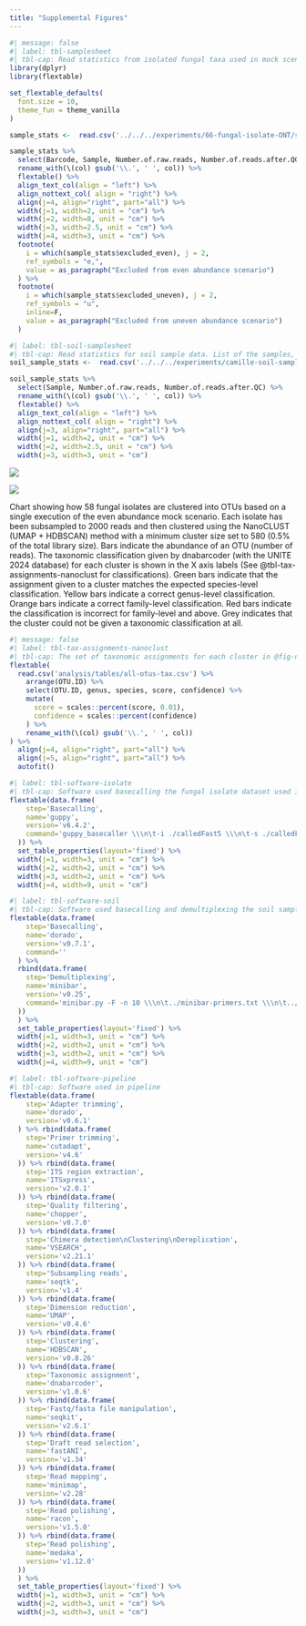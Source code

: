 ```yaml
---
title: "Supplemental Figures"
---
```



```r
#| message: false
#| label: tbl-samplesheet
#| tbl-cap: Read statistics from isolated fungal taxa used in mock scenarios. List of the taxa, sequencing barcode, number of raw reads (following basecalling) and number of reads after quality control (QC). Corrections to original based on the UNITE+INSD (v2024) taxonomy [@abarenkovFullUNITEINSDDataset2024] are shown in parenthesis.
library(dplyr)
library(flextable)

set_flextable_defaults(
  font.size = 10,
  theme_fun = theme_vanilla
)

sample_stats <-  read.csv('../../../experiments/66-fungal-isolate-ONT/sample-stats-fmt.csv')

sample_stats %>%
  select(Barcode, Sample, Number.of.raw.reads, Number.of.reads.after.QC) %>%
  rename_with(\(col) gsub('\\.', ' ', col)) %>%
  flextable() %>%
  align_text_col(align = "left") %>%
  align_nottext_col( align = "right") %>%
  align(j=4, align="right", part="all") %>%
  width(j=1, width=2, unit = "cm") %>%
  width(j=2, width=8, unit = "cm") %>%
  width(j=3, width=2.5, unit = "cm") %>%
  width(j=4, width=3, unit = "cm") %>%
  footnote(
    i = which(sample_stats$excluded_even), j = 2,
    ref_symbols = "e,",
    value = as_paragraph("Excluded from even abundance scenario")
  ) %>%
  footnote(
    i = which(sample_stats$excluded_uneven), j = 2,
    ref_symbols = "u",
    inline=F,
    value = as_paragraph("Excluded from uneven abundance scenario")
  )
```

```r
#| label: tbl-soil-samplesheet
#| tbl-cap: Read statistics for soil sample data. List of the samples, number of raw reads (following basecalling) and number of reads after quality control (QC).
soil_sample_stats <-  read.csv('../../../experiments/camille-soil-samples/soil-sample-stats-fmt.csv')

soil_sample_stats %>%
  select(Sample, Number.of.raw.reads, Number.of.reads.after.QC) %>%
  rename_with(\(col) gsub('\\.', ' ', col)) %>%
  flextable() %>%
  align_text_col(align = "left") %>%
  align_nottext_col( align = "right") %>%
  align(j=3, align="right", part="all") %>%
  width(j=1, width=2, unit = "cm") %>%
  width(j=2, width=2.5, unit = "cm") %>%
  width(j=3, width=3, unit = "cm")
```

:::{#fig-nanoclustSplitting2}
![](analysis/images/06-cluster-splitting-nanoclust-with-tax-1-30.png)

![](analysis/images/06-cluster-splitting-nanoclust-with-tax-31.png)

Chart showing how 58 fungal isolates are clustered into OTUs based on a single execution of the even abundance mock scenario.
Each isolate has been subsampled to 2000 reads and then clustered using the NanoCLUST (UMAP + HDBSCAN) method with a minimum cluster size set to 580 (0.5% of the total library size).
Bars indicate the abundance of an OTU (number of reads).
The taxonomic classification given by dnabarcoder (with the UNITE 2024 database) for each cluster is shown in the X axis labels (See @tbl-tax-assignments-nanoclust for classifications).
Green bars indicate that the assignment given to a cluster matches the expected species-level classification.
Yellow bars indicate a correct genus-level classification.
Orange bars indicate a correct family-level classification.
Red bars indicate the classification is incorrect for family-level and above.
Grey indicates that the cluster could not be given a taxonomic classification at all.
:::



```r
#| message: false
#| label: tbl-tax-assignments-nanoclust
#| tbl-cap: The set of taxonomic assignments for each cluster in @fig-nanoclustSplitting2. The most abundant sequence of each cluster was given a taxonomic assignment using dnabarcoder and the UNITE 2024 database. The OTU ID column refers clusters found in @fig-nanoclustSplitting2 (x-axis). The genus assignment, species assignment, BLAST score and confidence as reported by dnabarcoder are also shown.
flextable(
  read.csv('analysis/tables/all-otus-tax.csv') %>%
    arrange(OTU.ID) %>%
    select(OTU.ID, genus, species, score, confidence) %>%
    mutate(
      score = scales::percent(score, 0.01),
      confidence = scales::percent(confidence)
    ) %>%
    rename_with(\(col) gsub('\\.', ' ', col))
) %>%
  align(j=4, align="right", part="all") %>%
  align(j=5, align="right", part="all") %>%
  autofit()
```

```r
#| label: tbl-software-isolate
#| tbl-cap: Software used basecalling the fungal isolate dataset used in mock scenarios.
flextable(data.frame(
    step='Basecalling',
    name='guppy',
    version='v6.4.2',
    command='guppy_basecaller \\\n\t-i ./calledFast5 \\\n\t-s ./calledFastq \\\n\t-c dna_r10.4.1_e8.2_400bps_sup.cfg \\\n\t-r -x auto --disable_qscore_filtering \\\n\t--barcode_kits "SQK-NBD114-96"  \\\n\t--trim_adapters --compress_fastq'
  )) %>%
  set_table_properties(layout='fixed') %>%
  width(j=1, width=3, unit = "cm") %>%
  width(j=2, width=2, unit = "cm") %>%
  width(j=3, width=2, unit = "cm") %>%
  width(j=4, width=9, unit = "cm")
```

```r
#| label: tbl-software-soil
#| tbl-cap: Software used basecalling and demultiplexing the soil sample dataset
flextable(data.frame(
    step='Basecalling',
    name='dorado',
    version='v0.7.1',
    command=''
  ) %>%
  rbind(data.frame(
    step='Demultiplexing',
    name='minibar',
    version='v0.25',
    command='minibar.py -F -n 10 \\\n\t../minibar-primers.txt \\\n\t../raw/SoilSamples.fastq.gz'
  ))
  ) %>%
  set_table_properties(layout='fixed') %>%
  width(j=1, width=3, unit = "cm") %>%
  width(j=2, width=2, unit = "cm") %>%
  width(j=3, width=2, unit = "cm") %>%
  width(j=4, width=9, unit = "cm")
```

```r
#| label: tbl-software-pipeline
#| tbl-cap: Software used in pipeline
flextable(data.frame(
    step='Adapter trimming',
    name='dorado',
    version='v0.6.1'
  ) %>% rbind(data.frame(
    step='Primer trimming',
    name='cutadapt',
    version='v4.6'
  )) %>% rbind(data.frame(
    step='ITS region extraction',
    name='ITSxpress',
    version='v2.0.1'
  )) %>% rbind(data.frame(
    step='Quality filtering',
    name='chopper',
    version='v0.7.0'
  )) %>% rbind(data.frame(
    step='Chimera detection\nClustering\nDereplication',
    name='VSEARCH',
    version='v2.21.1'
  )) %>% rbind(data.frame(
    step='Subsampling reads',
    name='seqtk',
    version='v1.4'
  )) %>% rbind(data.frame(
    step='Dimension reduction',
    name='UMAP',
    version='v0.4.6'
  )) %>% rbind(data.frame(
    step='Clustering',
    name='HDBSCAN',
    version='v0.8.26'
  )) %>% rbind(data.frame(
    step='Taxonomic assignment',
    name='dnabarcoder',
    version='v1.0.6'
  )) %>% rbind(data.frame(
    step='Fastq/fasta file manipulation',
    name='seqkit',
    version='v2.6.1'
  )) %>% rbind(data.frame(
    step='Draft read selection',
    name='fastANI',
    version='v1.34'
  )) %>% rbind(data.frame(
    step='Read mapping',
    name='minimap',
    version='v2.28'
  )) %>% rbind(data.frame(
    step='Read polishing',
    name='racon',
    version='v1.5.0'
  )) %>% rbind(data.frame(
    step='Read polishing',
    name='medaka',
    version='v1.12.0'
  ))
  ) %>%
  set_table_properties(layout='fixed') %>%
  width(j=1, width=3, unit = "cm") %>%
  width(j=2, width=3, unit = "cm") %>%
  width(j=3, width=3, unit = "cm")
```